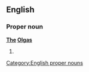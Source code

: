 ==English==

===Proper noun===
'''[[the|The]] [[olga|Olgas]]'''

# {{former name of|Kata Tjuta|lang=en}}

[[Category:English proper nouns]]